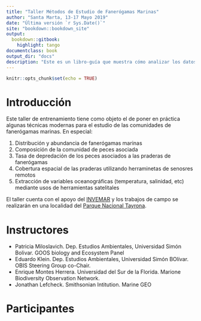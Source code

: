 ```yaml
--- 
title: "Taller Métodos de Estudio de Fanerógamas Marinas"
author: "Santa Marta, 13-17 Mayo 2019"
date: "Última versión `r Sys.Date()`"
site: "bookdown::bookdown_site"
output:
  bookdown::gitbook:
    highlight: tango
documentclass: book
output_dir: "docs"
description: "Este es un libro-guía que muestra cómo analizar los datos de las prácticas del Laboratorio de Ecología 1 de la USB."
---
```



```r
knitr::opts_chunk$set(echo = TRUE)
```

# Introducción

Este taller de entrenamiento tiene como objeto el de poner en práctica algunas técnicas modernas para el estudio de las comunidades de fanerógamas marinas. En especial: 

1. Distribución y abundancia  de fanerógamas marinas
2. Composición de la comunidad de peces asociada
3. Tasa de depredación de los peces asociados a las praderas de fanerógamas
4. Cobertura espacial de las praderas utilizando herraminetas de senosres remotos
5. Extracción de variables oceanográficas (temperatura, salinidad, etc) mediante usos de herramientas satelitales

El taller cuenta con el apoyo del [INVEMAR](http://www.invemar.org.co) y los trabajos de campo se realizarán en una localidad del [Parque Nacional Tayrona](http://www.parquesnacionales.gov.co/portal/es/ecoturismo/region-caribe/parque-nacional-natural-tayrona/).

# Instructores

- Patricia Miloslavich. Dep. Estudios Ambientales, Universidad Simón Bolivar. GOOS biology and Ecosystem Panel
- Eduardo Klein. Dep. Estudios Ambientales, Universidad Simón BOlívar. OBIS Steering Group co-Chair.
- Enrique Montes Herrera. Universidad del Sur de la Florida. Marione Biodiversity Observation Network. 
- Jonathan Lefcheck. Smithsonian Intitution. Marine GEO


# Participantes

   
